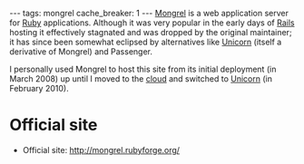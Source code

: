 ---
tags: mongrel
cache_breaker: 1
---
[[Mongrel]] is a web application server for [[Ruby]] applications. Although it was very popular in the early days of [[Rails]] hosting it effectively stagnated and was dropped by the original maintainer; it has since been somewhat eclipsed by alternatives like [[Unicorn]] (itself a derivative of Mongrel) and Passenger.

I personally used Mongrel to host this site from its initial deployment (in March 2008) up until I moved to the [[cloud]] and switched to [[Unicorn]] (in February 2010).

= Official site =

* Official site: http://mongrel.rubyforge.org/
